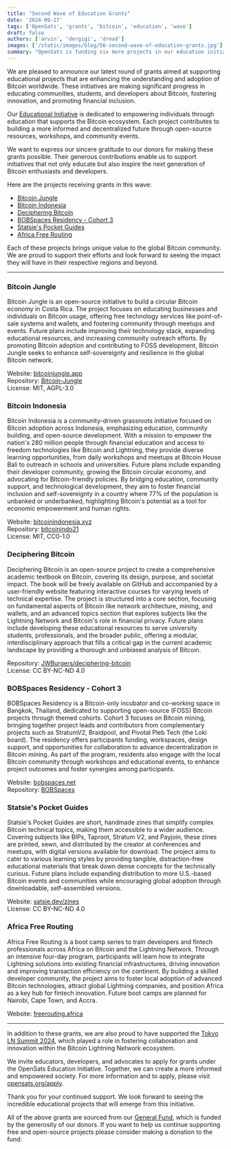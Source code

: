 ```yaml
---
title: "Second Wave of Education Grants"
date: '2024-09-27'
tags: ['OpenSats', 'grants', 'bitcoin', 'education', 'wave']
draft: false
authors: ['arvin', 'dergigi', 'dread']
images: ['/static/images/blog/56-second-wave-of-education-grants.jpg']
summary: "OpenSats is funding six more projects in our education initiative."
---
```


We are pleased to announce our latest round of grants aimed at supporting
educational projects that are enhancing the understanding and adoption of
Bitcoin worldwide. These initiatives are making significant progress in
educating communities, students, and developers about Bitcoin, fostering
innovation, and promoting financial inclusion.

Our [Educational Initiative](/blog/announcing-the-opensats-education-initiative)
is dedicated to empowering individuals through education that supports the
Bitcoin ecosystem. Each project contributes to building a more informed and
decentralized future through open-source resources, workshops, and community
events.

We want to express our sincere gratitude to our donors for making these grants
possible. Their generous contributions enable us to support initiatives that not
only educate but also inspire the next generation of Bitcoin enthusiasts and
developers.

Here are the projects receiving grants in this wave:

- [Bitcoin Jungle](#bitcoin-jungle)
- [Bitcoin Indonesia](#bitcoin-indonesia)
- [Deciphering Bitcoin](#deciphering-bitcoin)
- [BOBSpaces Residency - Cohort 3](#bobspaces-residency---cohort-3)
- [Statsie's Pocket Guides](#statsies-pocket-guides)
- [Africa Free Routing](#africa-free-routing)

Each of these projects brings unique value to the global Bitcoin community.
We are proud to support their efforts and look forward to seeing the impact they
will have in their respective regions and beyond.

<center>
    <DonateToGeneralFundButton/>
</center>

---

### Bitcoin Jungle

Bitcoin Jungle is an open-source initiative to build a circular Bitcoin economy
in Costa Rica. The project focuses on educating businesses and individuals on
Bitcoin usage, offering free technology services like point-of-sale systems and
wallets, and fostering community through meetups and events. Future plans
include improving their technology stack, expanding educational resources, and
increasing community outreach efforts. By promoting Bitcoin adoption and
contributing to FOSS development, Bitcoin Jungle seeks to enhance
self-sovereignty and resilience in the global Bitcoin network.

Website: [bitcoinjungle.app](https://www.bitcoinjungle.app/)  
Repository: [Bitcoin-Jungle](https://github.com/Bitcoin-Jungle)  
License: MIT, AGPL-3.0

### Bitcoin Indonesia

Bitcoin Indonesia is a community-driven grassroots initiative focused on Bitcoin
adoption across Indonesia, emphasizing education, community building, and
open-source development. With a mission to empower the nation's 280 million
people through financial education and access to freedom technologies like
Bitcoin and Lightning, they provide diverse learning opportunities, from daily
workshops and meetups at Bitcoin House Bali to outreach in schools and
universities. Future plans include expanding their developer community, growing
the Bitcoin circular economy, and advocating for Bitcoin-friendly policies. By
bridging education, community support, and technological development, they aim
to foster financial inclusion and self-sovereignty in a country where 77% of the
population is unbanked or underbanked, highlighting Bitcoin's potential as a
tool for economic empowerment and human rights.

Website: [bitcoinindonesia.xyz](https://bitcoinindonesia.xyz/)  
Repository: [bitcoinindo21](https://github.com/bitcoinindo21)  
License: MIT, CC0-1.0

### Deciphering Bitcoin

Deciphering Bitcoin is an open-source project to create a comprehensive academic
textbook on Bitcoin, covering its design, purpose, and societal impact. The book
will be freely available on GitHub and accompanied by a user-friendly website
featuring interactive courses for varying levels of technical expertise. The
project is structured into a core section, focusing on fundamental aspects of
Bitcoin like network architecture, mining, and wallets, and an advanced topics
section that explores subjects like the Lightning Network and Bitcoin's role in
financial privacy. Future plans include developing these educational resources
to serve university students, professionals, and the broader public, offering a
modular, interdisciplinary approach that fills a critical gap in the current
academic landscape by providing a thorough and unbiased analysis of Bitcoin.

Repository:
[JWBurgers/deciphering-bitcoin](https://github.com/JWBurgers/deciphering-bitcoin)  
License: CC BY-NC-ND 4.0

### BOBSpaces Residency - Cohort 3

BOBSpaces Residency is a Bitcoin-only incubator and co-working space in Bangkok,
Thailand, dedicated to supporting open-source (FOSS) Bitcoin projects through
themed cohorts. Cohort 3 focuses on Bitcoin mining, bringing together project
leads and contributors from complementary projects such as StratumV2, Braidpool,
and Pivotal Pleb Tech (the Loki board). The residency offers participants
funding, workspaces, design support, and opportunities for collaboration to
advance decentralization in Bitcoin mining. As part of the program, residents
also engage with the local Bitcoin community through workshops and educational
events, to enhance project outcomes and foster synergies among participants.

Website: [bobspaces.net](https://www.bobspaces.net/)  
Repository: [BOBSpaces](https://github.com/BOBSpaces)

### Statsie's Pocket Guides

Statsie's Pocket Guides are short, handmade zines that simplify complex Bitcoin
technical topics, making them accessible to a wider audience. Covering subjects
like BIPs, Taproot, Stratum V2, and Payjoin, these zines are printed, sewn, and
distributed by the creator at conferences and meetups, with digital versions
available for download. The project aims to cater to various learning styles by
providing tangible, distraction-free educational materials that break down dense
concepts for the technically curious. Future plans include expanding
distribution to more U.S.-based Bitcoin events and communities while encouraging
global adoption through downloadable, self-assembled versions.

Website: [satsie.dev/zines](https://satsie.dev/zines/)  
License: CC BY-NC-ND 4.0

### Africa Free Routing

Africa Free Routing is a boot camp series to train developers and fintech
professionals across Africa on Bitcoin and the Lightning Network. Through an
intensive four-day program, participants will learn how to integrate Lightning
solutions into existing financial infrastructures, driving innovation and
improving transaction efficiency on the continent. By building a skilled
developer community, the project aims to foster local adoption of advanced
Bitcoin technologies, attract global Lightning companies, and position Africa as
a key hub for fintech innovation. Future boot camps are planned for Nairobi,
Cape Town, and Accra.

Website: [freerouting.africa](https://freerouting.africa/lightning-network-node-resources/)

---

In addition to these grants, we are also proud to have supported the [Tokyo LN
Summit 2024](https://bitcoinconference.tokyo/), which played a role in fostering
collaboration and innovation within the Bitcoin Lightning Network ecosystem.

We invite educators, developers, and advocates to apply for grants under the
OpenSats Education Initiative. Together, we can create a more informed and
empowered society. For more information and to apply, please visit
[opensats.org/apply](/apply).

Thank you for your continued support. We look forward to seeing the incredible
educational projects that will emerge from this initiative.

All of the above grants are sourced from our [General Fund](/funds/general),
which is funded by the generosity of our donors. If you want to help us continue
supporting free and open-source projects please consider making a donation to
the fund:

<center>
    <DonateToGeneralFundButton/>
</center>

